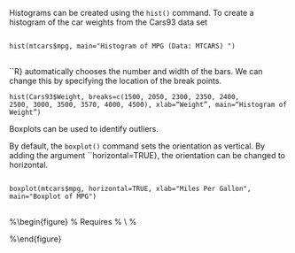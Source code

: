 
\section{Histograms}
Histograms can be created using the ``hist()`` command.
To create a histogram of the car weights from the Cars93 data set

<pre>
<code>
hist(mtcars$mpg, main="Histogram of MPG (Data: MTCARS) ")
</code>
</pre>
``R} automatically chooses the number and width of the bars. We can
change this by specifying the location of the break points.


<code>hist(Cars93$Weight, breaks=c(1500, 2050, 2300, 2350, 2400,
2500, 3000, 3500, 3570, 4000, 4500), xlab="Weight",
main="Histogram of Weight")
</code>



\section{Boxplot}
Boxplots can be used to identify outliers.

By default, the ``boxplot()`` command sets the orientation as vertical. By adding the argument ``horizontal=TRUE}, the orientation can be changed to horizontal.

<pre>
<code>
boxplot(mtcars$mpg, horizontal=TRUE, xlab="Miles Per Gallon",
main="Boxplot of MPG")
</code>
</pre>

%\begin{figure}
%  Requires \usepackage{graphicx}
%  \includegraphics[scale=0.4]{MTCARSboxplot.png}\\
%  \caption{Boxplot}\label{boxplot}
%\end{figure}
